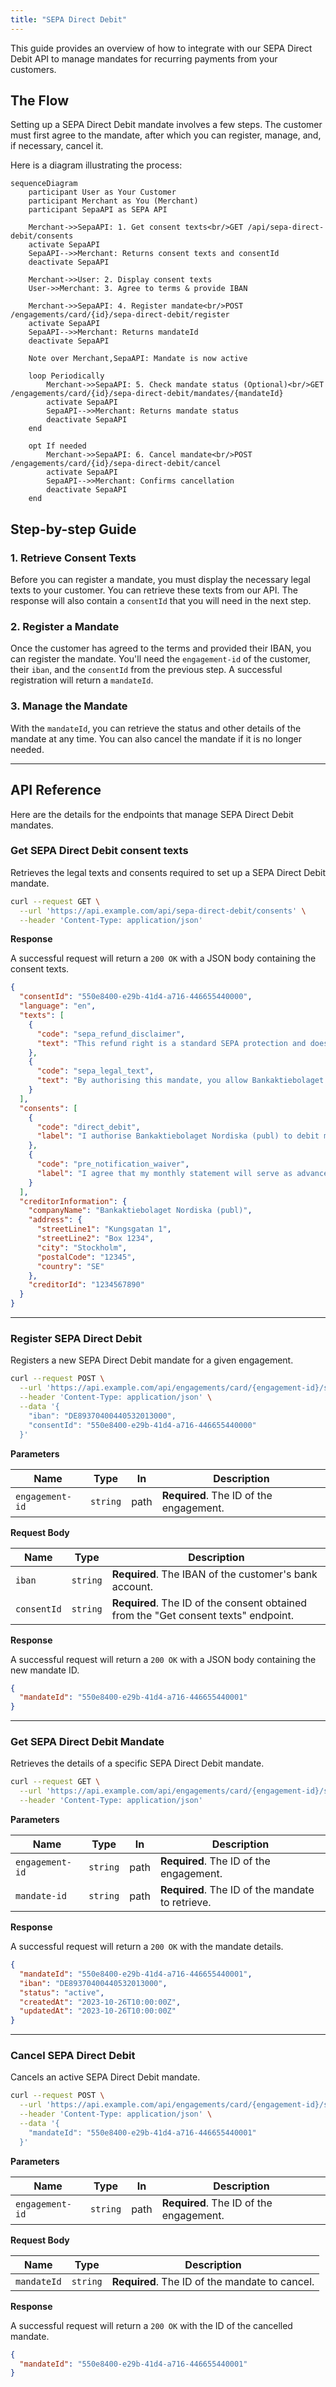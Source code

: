 ```yaml
---
title: "SEPA Direct Debit"
---
```


This guide provides an overview of how to integrate with our SEPA Direct Debit API to manage mandates for recurring payments from your customers.

## The Flow

Setting up a SEPA Direct Debit mandate involves a few steps. The customer must first agree to the mandate, after which you can register, manage, and, if necessary, cancel it.

Here is a diagram illustrating the process:

```mermaid
sequenceDiagram
    participant User as Your Customer
    participant Merchant as You (Merchant)
    participant SepaAPI as SEPA API

    Merchant->>SepaAPI: 1. Get consent texts<br/>GET /api/sepa-direct-debit/consents
    activate SepaAPI
    SepaAPI-->>Merchant: Returns consent texts and consentId
    deactivate SepaAPI

    Merchant->>User: 2. Display consent texts
    User->>Merchant: 3. Agree to terms & provide IBAN

    Merchant->>SepaAPI: 4. Register mandate<br/>POST /engagements/card/{id}/sepa-direct-debit/register
    activate SepaAPI
    SepaAPI-->>Merchant: Returns mandateId
    deactivate SepaAPI

    Note over Merchant,SepaAPI: Mandate is now active

    loop Periodically
        Merchant->>SepaAPI: 5. Check mandate status (Optional)<br/>GET /engagements/card/{id}/sepa-direct-debit/mandates/{mandateId}
        activate SepaAPI
        SepaAPI-->>Merchant: Returns mandate status
        deactivate SepaAPI
    end

    opt If needed
        Merchant->>SepaAPI: 6. Cancel mandate<br/>POST /engagements/card/{id}/sepa-direct-debit/cancel
        activate SepaAPI
        SepaAPI-->>Merchant: Confirms cancellation
        deactivate SepaAPI
    end
```

## Step-by-step Guide

### 1. Retrieve Consent Texts

Before you can register a mandate, you must display the necessary legal texts to your customer. You can retrieve these texts from our API. The response will also contain a `consentId` that you will need in the next step.

### 2. Register a Mandate

Once the customer has agreed to the terms and provided their IBAN, you can register the mandate. You'll need the `engagement-id` of the customer, their `iban`, and the `consentId` from the previous step. A successful registration will return a `mandateId`.

### 3. Manage the Mandate

With the `mandateId`, you can retrieve the status and other details of the mandate at any time. You can also cancel the mandate if it is no longer needed.

---

## API Reference

Here are the details for the endpoints that manage SEPA Direct Debit mandates.

### Get SEPA Direct Debit consent texts

Retrieves the legal texts and consents required to set up a SEPA Direct Debit mandate.

<RequestExample>

```bash
curl --request GET \
  --url 'https://api.example.com/api/sepa-direct-debit/consents' \
  --header 'Content-Type: application/json'
```

</RequestExample>

**Response**

A successful request will return a `200 OK` with a JSON body containing the consent texts.

<ResponseExample>

```json
{
  "consentId": "550e8400-e29b-41d4-a716-446655440000",
  "language": "en",
  "texts": [
    {
      "code": "sepa_refund_disclaimer",
      "text": "This refund right is a standard SEPA protection and does not affect your obligation to repay your credit card bill. If you request a refund, your balance will still be due."
    },
    {
      "code": "sepa_legal_text",
      "text": "By authorising this mandate, you allow Bankaktiebolaget Nordiska (publ) to send instructions to your bank to debit your account in accordance with these instructions. You are entitled to a refund from your bank under the terms of your agreement. A refund must be claimed within 8 weeks from the date of debit."
    }
  ],
  "consents": [
    {
      "code": "direct_debit",
      "label": "I authorise Bankaktiebolaget Nordiska (publ) to debit my account via SEPA Direct Debit."
    },
    {
      "code": "pre_notification_waiver",
      "label": "I agree that my monthly statement will serve as advance notice for each SEPA Direct Debit payment."
    }
  ],
  "creditorInformation": {
    "companyName": "Bankaktiebolaget Nordiska (publ)",
    "address": {
      "streetLine1": "Kungsgatan 1",
      "streetLine2": "Box 1234",
      "city": "Stockholm",
      "postalCode": "12345",
      "country": "SE"
    },
    "creditorId": "1234567890"
  }
}
```

</ResponseExample>

---

### Register SEPA Direct Debit

Registers a new SEPA Direct Debit mandate for a given engagement.

<RequestExample>

```bash
curl --request POST \
  --url 'https://api.example.com/api/engagements/card/{engagement-id}/sepa-direct-debit/register' \
  --header 'Content-Type: application/json' \
  --data '{
    "iban": "DE89370400440532013000",
    "consentId": "550e8400-e29b-41d4-a716-446655440000"
  }'
```

</RequestExample>

**Parameters**

| Name            | Type     | In   | Description                             |
| --------------- | -------- | ---- | --------------------------------------- |
| `engagement-id` | `string` | path | **Required**. The ID of the engagement. |

**Request Body**

| Name        | Type     | Description                                                                         |
| ----------- | -------- | ----------------------------------------------------------------------------------- |
| `iban`      | `string` | **Required**. The IBAN of the customer's bank account.                              |
| `consentId` | `string` | **Required**. The ID of the consent obtained from the "Get consent texts" endpoint. |

**Response**

A successful request will return a `200 OK` with a JSON body containing the new mandate ID.

<ResponseExample>

```json
{
  "mandateId": "550e8400-e29b-41d4-a716-446655440001"
}
```

</ResponseExample>

---

### Get SEPA Direct Debit Mandate

Retrieves the details of a specific SEPA Direct Debit mandate.

<RequestExample>

```bash
curl --request GET \
  --url 'https://api.example.com/api/engagements/card/{engagement-id}/sepa-direct-debit/mandates/{mandate-id}' \
  --header 'Content-Type: application/json'
```

</RequestExample>

**Parameters**

| Name            | Type     | In   | Description                                      |
| --------------- | -------- | ---- | ------------------------------------------------ |
| `engagement-id` | `string` | path | **Required**. The ID of the engagement.          |
| `mandate-id`    | `string` | path | **Required**. The ID of the mandate to retrieve. |

**Response**

A successful request will return a `200 OK` with the mandate details.

<ResponseExample>

```json
{
  "mandateId": "550e8400-e29b-41d4-a716-446655440001",
  "iban": "DE89370400440532013000",
  "status": "active",
  "createdAt": "2023-10-26T10:00:00Z",
  "updatedAt": "2023-10-26T10:00:00Z"
}
```

</ResponseExample>

---

### Cancel SEPA Direct Debit

Cancels an active SEPA Direct Debit mandate.

<RequestExample>

```bash
curl --request POST \
  --url 'https://api.example.com/api/engagements/card/{engagement-id}/sepa-direct-debit/cancel' \
  --header 'Content-Type: application/json' \
  --data '{
    "mandateId": "550e8400-e29b-41d4-a716-446655440001"
  }'
```

</RequestExample>

**Parameters**

| Name            | Type     | In   | Description                             |
| --------------- | -------- | ---- | --------------------------------------- |
| `engagement-id` | `string` | path | **Required**. The ID of the engagement. |

**Request Body**

| Name        | Type     | Description                                    |
| ----------- | -------- | ---------------------------------------------- |
| `mandateId` | `string` | **Required**. The ID of the mandate to cancel. |

**Response**

A successful request will return a `200 OK` with the ID of the cancelled mandate.

<ResponseExample>

```json
{
  "mandateId": "550e8400-e29b-41d4-a716-446655440001"
}
```

</ResponseExample>